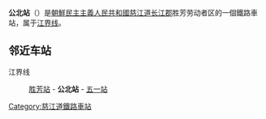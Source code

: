 {{unreferenced|time=2015-01-23T02:15:10+00:00}}
{{朝鮮半島車站資訊
|公司色 = blue
|文字色 = 
|站名 = 公北站
|圖片 = 
|pxl = 
|圖片說明 =
|前一站 = [[胜芳站_(慈江道)|胜芳]]
|前一站距離 = 3.4
|後一站距離 = 4.2
|後一站 = [[五一站_(慈江道)|五一]]
|所屬路線 = [[江界线|江界线]]
|距離 = 17.4
|起點站 = [[江界站|江界]]
|諺文 = 공북역
|朝鮮漢字 = 公北驛
|文觀部式 = 
|馬-賴式 = Kongbuk-yŏk
|副站名 = 
|車站編號 = 
|停站路線數 = 
|所屬公司 = [[朝鮮民主主義人民共和國鐵道省|朝鮮民主主義人民共和國鐵道省]]
|所在地 =[[慈江道|慈江道]][[长江郡|长江郡]]胜芳劳动者区
|車站構造 = 地面车站
|月台配置 = 
|啟用年月日 =
|廢站年月日 = 
|上下車人次 = 
|統計年度 = 
|轉車 = 
|備註 = 
|全寬備註 = 
}}

'''公北站'''（{{lang-ko|공북역}}）是[[朝鮮民主主義人民共和國|朝鮮民主主義人民共和國]][[慈江道|慈江道]][[长江郡|长江郡]]胜芳劳动者区的一個鐵路車站，属于[[江界线|江界线]]。

==邻近车站==
江界线
:[[胜芳站_(慈江道)|胜芳站]] - '''公北站''' - [[五一站_(慈江道)|五一站]]

{{朝鲜铁路小作品}}

{{江界线}}

[[Category:慈江道鐵路車站|Category:慈江道鐵路車站]]
